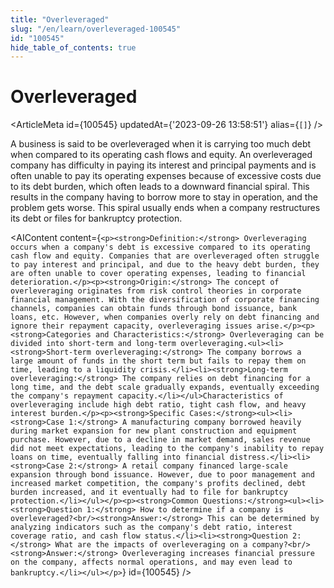 ```yaml
---
title: "Overleveraged"
slug: "/en/learn/overleveraged-100545"
id: "100545"
hide_table_of_contents: true
---
```



# Overleveraged

<ArticleMeta id={100545} updatedAt={'2023-09-26 13:58:51'} alias={`[]`} />
<div className='border-solid border-b border-t-0 my-4 border-[var(--ifm-color-gray-300)]' />

A business is said to be overleveraged when it is carrying too much debt when compared to its operating cash flows and equity. An overleveraged company has difficulty in paying its interest and principal payments and is often unable to pay its operating expenses because of excessive costs due to its debt burden, which often leads to a downward financial spiral. This results in the company having to borrow more to stay in operation, and the problem gets worse. This spiral usually ends when a company restructures its debt or files for bankruptcy protection.

<AIContent content={`<p><strong>Definition:</strong> Overleveraging occurs when a company's debt is excessive compared to its operating cash flow and equity. Companies that are overleveraged often struggle to pay interest and principal, and due to the heavy debt burden, they are often unable to cover operating expenses, leading to financial deterioration.</p><p><strong>Origin:</strong> The concept of overleveraging originates from risk control theories in corporate financial management. With the diversification of corporate financing channels, companies can obtain funds through bond issuance, bank loans, etc. However, when companies overly rely on debt financing and ignore their repayment capacity, overleveraging issues arise.</p><p><strong>Categories and Characteristics:</strong> Overleveraging can be divided into short-term and long-term overleveraging.<ul><li><strong>Short-term overleveraging:</strong> The company borrows a large amount of funds in the short term but fails to repay them on time, leading to a liquidity crisis.</li><li><strong>Long-term overleveraging:</strong> The company relies on debt financing for a long time, and the debt scale gradually expands, eventually exceeding the company's repayment capacity.</li></ul>Characteristics of overleveraging include high debt ratio, tight cash flow, and heavy interest burden.</p><p><strong>Specific Cases:</strong><ul><li><strong>Case 1:</strong> A manufacturing company borrowed heavily during market expansion for new plant construction and equipment purchase. However, due to a decline in market demand, sales revenue did not meet expectations, leading to the company's inability to repay loans on time, eventually falling into financial distress.</li><li><strong>Case 2:</strong> A retail company financed large-scale expansion through bond issuance. However, due to poor management and increased market competition, the company's profits declined, debt burden increased, and it eventually had to file for bankruptcy protection.</li></ul></p><p><strong>Common Questions:</strong><ul><li><strong>Question 1:</strong> How to determine if a company is overleveraged?<br/><strong>Answer:</strong> This can be determined by analyzing indicators such as the company's debt ratio, interest coverage ratio, and cash flow status.</li><li><strong>Question 2:</strong> What are the impacts of overleveraging on a company?<br/><strong>Answer:</strong> Overleveraging increases financial pressure on the company, affects normal operations, and may even lead to bankruptcy.</li></ul></p>`} id={100545} />
